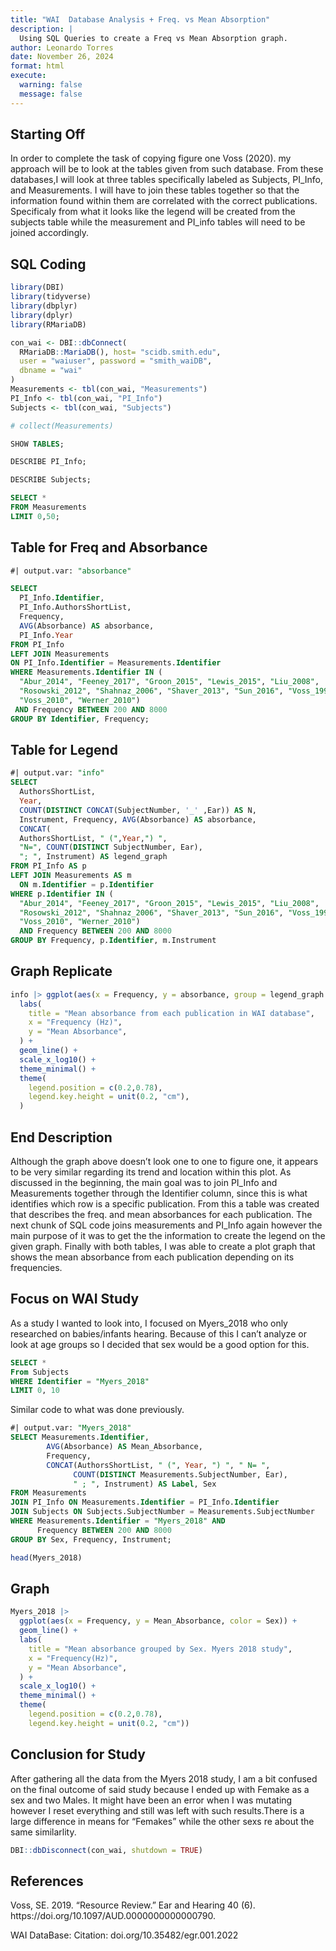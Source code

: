 ```yaml
---
title: "WAI  Database Analysis + Freq. vs Mean Absorption"
description: |
  Using SQL Queries to create a Freq vs Mean Absorption graph.
author: Leonardo Torres
date: November 26, 2024
format: html
execute:
  warning: false
  message: false
---
```


## Starting Off
In order to complete the task of copying figure one Voss (2020). my approach will be to look at the tables given from such database. From these databases,I will look at three tables specifically labeled as Subjects, PI_Info, and Measurements. I will have to join these tables together so that the information found within them are correlated with the correct publications. Specificaly from what it looks like the legend will be created from the subjects table while the measurement and PI_info tables will need to be joined accordingly. 

## SQL Coding

```r
library(DBI)
library(tidyverse)
library(dbplyr)
library(dplyr)
library(RMariaDB)
```

```r
con_wai <- DBI::dbConnect(
  RMariaDB::MariaDB(), host= "scidb.smith.edu",
  user = "waiuser", password = "smith_waiDB", 
  dbname = "wai"
)
Measurements <- tbl(con_wai, "Measurements")
PI_Info <- tbl(con_wai, "PI_Info")
Subjects <- tbl(con_wai, "Subjects")

# collect(Measurements)
```

```sql
SHOW TABLES;
```


```sql
DESCRIBE PI_Info;
```

```sql
DESCRIBE Subjects;
```

```sql
SELECT *
FROM Measurements
LIMIT 0,50;
```


## Table for Freq and Absorbance

```sql
#| output.var: "absorbance" 

SELECT 
  PI_Info.Identifier, 
  PI_Info.AuthorsShortList, 
  Frequency, 
  AVG(Absorbance) AS absorbance, 
  PI_Info.Year
FROM PI_Info
LEFT JOIN Measurements 
ON PI_Info.Identifier = Measurements.Identifier
WHERE Measurements.Identifier IN (
  "Abur_2014", "Feeney_2017", "Groon_2015", "Lewis_2015", "Liu_2008",
  "Rosowski_2012", "Shahnaz_2006", "Shaver_2013", "Sun_2016", "Voss_1994"
  "Voss_2010", "Werner_2010") 
 AND Frequency BETWEEN 200 AND 8000
GROUP BY Identifier, Frequency;
```

## Table for Legend
```sql
#| output.var: "info"
SELECT 
  AuthorsShortList, 
  Year, 
  COUNT(DISTINCT CONCAT(SubjectNumber, '_' ,Ear)) AS N,
  Instrument, Frequency, AVG(Absorbance) AS absorbance,
  CONCAT(
  AuthorsShortList, " (",Year,") ",
  "N=", COUNT(DISTINCT SubjectNumber, Ear),
  "; ", Instrument) AS legend_graph
FROM PI_Info AS p
LEFT JOIN Measurements AS m 
  ON m.Identifier = p.Identifier 
WHERE p.Identifier IN (
  "Abur_2014", "Feeney_2017", "Groon_2015", "Lewis_2015", "Liu_2008",
  "Rosowski_2012", "Shahnaz_2006", "Shaver_2013", "Sun_2016", "Voss_1994",
  "Voss_2010", "Werner_2010") 
  AND Frequency BETWEEN 200 AND 8000
GROUP BY Frequency, p.Identifier, m.Instrument

```


## Graph Replicate
```r
info |> ggplot(aes(x = Frequency, y = absorbance, group = legend_graph ,color = legend_graph)) +
  labs(
    title = "Mean absorbance from each publication in WAI database",
    x = "Frequency (Hz)", 
    y = "Mean Absorbance",
  ) +
  geom_line() +
  scale_x_log10() +
  theme_minimal() +
  theme(
    legend.position = c(0.2,0.78),
    legend.key.height = unit(0.2, "cm"),
  ) 
```
## End Description 

Although the graph above doesn't look one to one to figure one, it appears to be very similar regarding its trend and location within this plot. As discussed in the beginning, the main goal was to join PI_Info and Measurements together through the Identifier column, since this is what identifies which row is a specific publication. From this a table was created that describes the freq. and mean absorbances for each publication. The next chunk of SQL code joins measurements and PI_Info again however the main purpose of it was to get the the information to create the legend on the given graph. Finally with both tables, I was able to create a plot graph that shows the mean absorbance from each publication depending on its frequencies. 




## Focus on WAI Study 

As a study I wanted to look into, I focused on Myers_2018 who only researched on babies/infants hearing. Because of this I can't analyze or look at age groups so I decided that sex would be a good option for this.

```sql
SELECT *
From Subjects
WHERE Identifier = "Myers_2018"
LIMIT 0, 10
```

Similar code to what was done previously.
```sql
#| output.var: "Myers_2018"
SELECT Measurements.Identifier,
        AVG(Absorbance) AS Mean_Absorbance,
        Frequency,
        CONCAT(AuthorsShortList, " (", Year, ") ", " N= ", 
              COUNT(DISTINCT Measurements.SubjectNumber, Ear), 
              " ; ", Instrument) AS Label, Sex
FROM Measurements
JOIN PI_Info ON Measurements.Identifier = PI_Info.Identifier 
JOIN Subjects ON Subjects.SubjectNumber = Measurements.SubjectNumber
WHERE Measurements.Identifier = "Myers_2018" AND
      Frequency BETWEEN 200 AND 8000
GROUP BY Sex, Frequency, Instrument;

```


```r
head(Myers_2018)
```

## Graph
```r
Myers_2018 |>
  ggplot(aes(x = Frequency, y = Mean_Absorbance, color = Sex)) +
  geom_line() +
  labs(
    title = "Mean absorbance grouped by Sex. Myers 2018 study",
    x = "Frequency(Hz)",
    y = "Mean Absorbance",
  ) +
  scale_x_log10() +
  theme_minimal() +
  theme(
    legend.position = c(0.2,0.78),
    legend.key.height = unit(0.2, "cm"))

```

## Conclusion for Study

After gathering all the data from the Myers 2018 study, I am a bit confused on the final outcome of said study because I ended up with Femake as a sex and two Males. It might have been an error when I was mutating however I reset everything and still was left with such results.There is a large difference in means for "Femakes" while the other sexs re about the same similarlity.  

```r
DBI::dbDisconnect(con_wai, shutdown = TRUE)
```

## References

Voss, SE. 2019. “Resource Review.” Ear and Hearing 40 (6). https://doi.org/10.1097/AUD.0000000000000790.

WAI DataBase:
Citation: doi.org/10.35482/egr.001.2022
